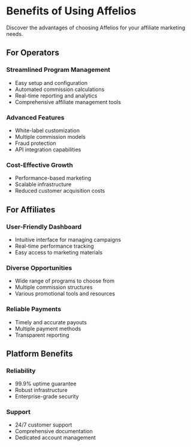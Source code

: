 # Benefits of Using Affelios

Discover the advantages of choosing Affelios for your affiliate marketing needs.

## For Operators

### Streamlined Program Management
- Easy setup and configuration
- Automated commission calculations
- Real-time reporting and analytics
- Comprehensive affiliate management tools

### Advanced Features
- White-label customization
- Multiple commission models
- Fraud protection
- API integration capabilities

### Cost-Effective Growth
- Performance-based marketing
- Scalable infrastructure
- Reduced customer acquisition costs

## For Affiliates

### User-Friendly Dashboard
- Intuitive interface for managing campaigns
- Real-time performance tracking
- Easy access to marketing materials

### Diverse Opportunities
- Wide range of programs to choose from
- Multiple commission structures
- Various promotional tools and resources

### Reliable Payments
- Timely and accurate payouts
- Multiple payment methods
- Transparent reporting

## Platform Benefits

### Reliability
- 99.9% uptime guarantee
- Robust infrastructure
- Enterprise-grade security

### Support
- 24/7 customer support
- Comprehensive documentation
- Dedicated account management
